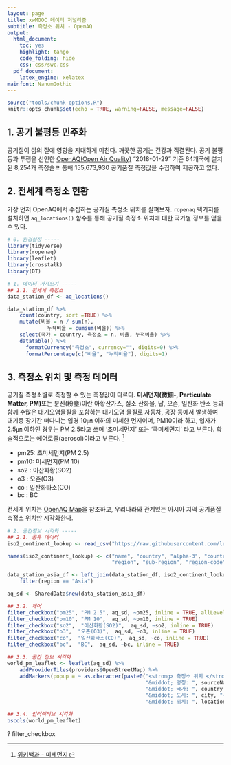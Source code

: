 ```yaml
---
layout: page
title: xwMOOC 데이터 저널리즘
subtitle: 측정소 위치 - OpenAQ
output:
  html_document: 
    toc: yes
    highlight: tango
    code_folding: hide
    css: css/swc.css
  pdf_document:
    latex_engine: xelatex
mainfont: NanumGothic
---
```

 
``` r
source("tools/chunk-options.R")
knitr::opts_chunk$set(echo = TRUE, warning=FALSE, message=FALSE)

```

## 1. 공기 불평등 민주화 {#air-quality-inequality}

공기질이 삶의 질에 영향을 지대하게 미친다. 깨끗한 공기는 건강과 직결된다.
공기 불평등과 투쟁을 선언한 [OpenAQ(Open Air Quality)](https://openaq.org/) "2018-01-29" 기준 64개국에 설치된 8,254개 측정솔ㄹ 통해
155,673,930 공기품질 측정값을 수집하여 제공하고 있다.

## 2. 전세계 측정소 현황 {#air-quality-inequality-count}

가장 먼저 OpenAQ에서 수집하는 공기질 측정소 위치를 살펴보자.
`ropenaq` 팩키지를 설치하면 `aq_locations()` 함수를 통해 공기질 측정소 위치에 대한 국가별 정보를 얻을 수 있다.

``` r
# 0. 환경설정 -----
library(tidyverse)
library(ropenaq)
library(leaflet)
library(crosstalk)
library(DT)

# 1. 데이터 가져오기 -----
## 1.1. 전세계 측정소 
data_station_df <- aq_locations()

data_station_df %>% 
    count(country, sort =TRUE) %>% 
    mutate(비율 = n / sum(n),
             누적비율 = cumsum(비율)) %>% 
    select(국가 = country, 측정소 = n, 비율, 누적비율) %>% 
    datatable() %>% 
      formatCurrency("측정소", currency="", digits=0) %>% 
      formatPercentage(c("비율", "누적비율"), digits=1)
```

## 3. 측정소 위치 및 측정 데이터 {#air-quality-inequality-viz}

공기질 측정소별로 측정할 수 있는 측정값이 다르다. **미세먼지(微細-, Particulate Matter, PM)**또는 분진(粉塵)이란 아황산가스, 질소 산화물, 납, 오존, 일산화 탄소 등과 함께 수많은 대기오염물질을 포함하는 대기오염 물질로 자동차, 공장 등에서 발생하여 대기중 장기간 떠다니는 입경 10㎛ 이하의 미세한 먼지이며, PM10이라 하고, 입자가 2.5㎛ 이하인 경우는 PM 2.5라고 쓰며 '초미세먼지' 또는 '극미세먼지' 라고 부른다. 학술적으로는 에어로졸(aerosol)이라고 부른다. [^wiki-pm]

[^wiki-pm]: [위키백과 - 미세먼지](https://ko.wikipedia.org/wiki/%EB%AF%B8%EC%84%B8%EB%A8%BC%EC%A7%80)

- pm25: 초미세먼지(PM 2.5)
- pm10: 미세먼지(PM 10)
- so2 :  이산화황(SO2)
- o3  :  오존(O3)
- co  :  일산화타소(CO)
- bc  :  BC

전세계 위치는 [OpenAQ Map](https://openaq.org/#/map?_k=j1gabo)을 참조하고, 우리나라와 관계있는 아시아 지역 공기품질 측정소 위치만 시각화한다.

``` r
# 2. 공간정보 시각화 -----
## 2.1. 공유 데이터
iso2_continent_lookup <- read_csv("https://raw.githubusercontent.com/lukes/ISO-3166-Countries-with-Regional-Codes/master/all/all.csv")

names(iso2_continent_lookup) <- c("name", "country", "alpha-3", "country-code", "iso_3166-2", 
                                  "region", "sub-region", "region-code", "sub-region-code")

data_station_asia_df <- left_join(data_station_df, iso2_continent_lookup) %>% 
    filter(region == "Asia")

aq_sd <- SharedData$new(data_station_asia_df)

## 3.2. 제어
filter_checkbox("pm25", "PM 2.5", aq_sd, ~pm25, inline = TRUE, allLevels = FALSE, TRUE)
filter_checkbox("pm10", "PM 10",  aq_sd, ~pm10, inline = TRUE)
filter_checkbox("so2",  "이산화황(SO2)",  aq_sd, ~so2, inline = TRUE)
filter_checkbox("o3",  "오존(O3)",  aq_sd, ~o3, inline = TRUE)
filter_checkbox("co",  "일산화타소(CO)",  aq_sd, ~co, inline = TRUE)
filter_checkbox("bc",  "BC",  aq_sd, ~bc, inline = TRUE)

## 3.3. 공간 정보 시각화
world_pm_leaflet <- leaflet(aq_sd) %>% 
    addProviderTiles(providers$OpenStreetMap) %>% 
    addMarkers(popup = ~ as.character(paste0("<strong> 측정소 위치 </strong><br><br>",
                                             "&middot; 명칭: ", sourceNames, "<br>",
                                             "&middot; 국가: ", country, "<br>",
                                             "&middot; 도시: ", city, "<br>",
                                             "&middot; 위치: ", location, "<br>")))

## 3.4. 인터랙티브 시각화
bscols(world_pm_leaflet)
```

? filter_checkbox

